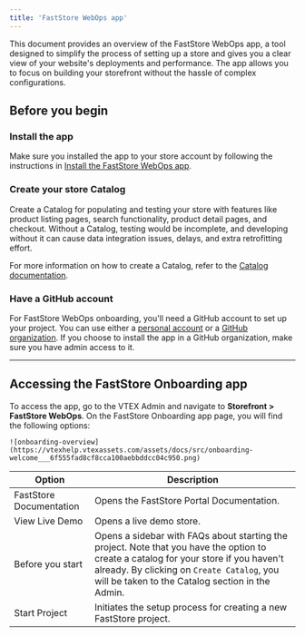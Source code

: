 ```yaml
---
title: 'FastStore WebOps app'
---
```


This document provides an overview of the FastStore WebOps app, a tool designed to simplify the process of setting up a store and gives you a clear view of your website's deployments and performance. The app allows you to focus on building your storefront without the hassle of complex configurations.

## Before you begin

<Steps>

### Install the app

Make sure you installed the app to your store account by following the instructions in [Install the FastStore WebOps app](https://developers.vtex.com/docs/guides/faststore/getting-started-requirements#install-the-fastStore-webops-app).

### Create your store Catalog

Create a Catalog for populating and testing your store with features like product listing pages, search functionality, product detail pages, and checkout. Without a Catalog, testing would be incomplete, and developing without it can cause data integration issues, delays, and extra retrofitting effort.

For more information on how to create a Catalog, refer to the [Catalog documentation](https://help.vtex.com/en/tracks/catalog-101--5AF0XfnjfWeopIFBgs3LIQ/3rA2tTpIoEXdv2nzC27zxR).

### Have a GitHub account 

For FastStore WebOps onboarding, you'll need a GitHub account to set up your project. You can use either a [personal account](https://docs.github.com/en/account-and-profile/setting-up-and-managing-your-personal-account-on-github) or a [GitHub organization](https://docs.github.com/en/organizations/collaborating-with-groups-in-organizations/about-organizations).
If you choose to install the app in a GitHub organization, make sure you have admin access to it.

</Steps>

---

## Accessing the FastStore Onboarding app

To access the app, go to the VTEX Admin and navigate to **Storefront > FastStore WebOps**. On the FastStore Onboarding app page, you will find the following options:

    ![onboarding-overview](https://vtexhelp.vtexassets.com/assets/docs/src/onboarding-welcome___6f555fad8cf8cca100aebbddcc04c950.png)

| Option                  | Description                                                                                                                                                                                                                             |
| ----------------------- | --------------------------------------------------------------------------------------------------------------------------------------------------------------------------------------------------------------------------------------- |
| FastStore Documentation | Opens the FastStore Portal Documentation.                                                                                                                                                                                               |
| View Live Demo          | Opens a live demo store.                                                                                                                                                                                                                |
| Before you start        | Opens a sidebar with FAQs about starting the project. Note that you have the option to create a catalog for your store if you haven't already. By clicking on `Create Catalog`, you will be taken to the Catalog section in the Admin.  |
| Start Project           | Initiates the setup process for creating a new FastStore project.                                                                                                                                                                       |

